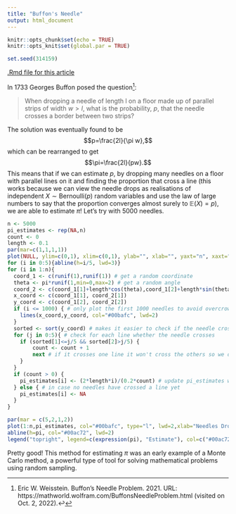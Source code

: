 ---
title: "Buffon's Needle"
output: html_document
---
```{r setup, include=FALSE}
knitr::opts_chunk$set(echo = TRUE)
knitr::opts_knit$set(global.par = TRUE)
```

```{r, echo=FALSE}
set.seed(314159)
```
[.Rmd file for this article](https://regriffiths.github.io/rprojects/bessels-correction.Rmd)

In 1733 Georges Buffon posed the question[^1]: 

> When dropping a needle of length l on a floor made up of parallel strips of width $w>l$, what is the probability, $p$, that the needle crosses a border between two strips?

The solution was eventually found to be $$p=\frac{2l}{\pi w},$$ which can be rearranged to get $$\pi=\frac{2l}{pw}.$$ This means that if we can estimate $p$, by dropping many needles on a floor with parallel lines on it and finding the proportion that cross a line (this works because we can view the needle drops as realisations of independent $X\sim\text{Bernoulli}(p)$ random variables and use the law of large numbers to say that the proportion converges almost surely to $\mathbb{E}(X)=p$), we are able to estimate $π$! Let's try with $5000$ needles.

```{r, fig.height=6, fig.width=9}
n <- 5000
pi_estimates <- rep(NA,n)
count <- 0
length <- 0.1
par(mar=c(1,1,1,1))
plot(NULL, ylim=c(0,1), xlim=c(0,1), ylab="", xlab="", yaxt="n", xaxt="n")
for (i in 0:5){abline(h=i/5, lwd=3)}
for (i in 1:n){
  coord_1 <- c(runif(1),runif(1)) # get a random coordinate
  theta <- pi*runif(1,min=0,max=2) # get a random angle
  coord_2 <- c(coord_1[1]+length*cos(theta),coord_1[2]+length*sin(theta)) # use to make a second coordinate
  x_coord <- c(coord_1[1], coord_2[1])
  y_coord <- c(coord_1[2], coord_2[2])
  if (i <= 1000) { # only plot the first 1000 needles to avoid overcrowding the plot
    lines(x_coord,y_coord, col="#00bafc", lwd=2) 
  } 
  sorted <- sort(y_coord) # makes it easier to check if the needle crosses a line
  for (j in 0:5){ # check for each line whether the needle crosses
    if (sorted[1]<=j/5 && sorted[2]>j/5) {
        count <- count + 1
        next # if it crosses one line it won't cross the others so we don't need to check
    }
  }
  if (count > 0) {
    pi_estimates[i] <- (2*length*i)/(0.2*count) # update pi_estimates with current estimate
  } else { # in case no needles have crossed a line yet
    pi_estimates[i] <- NA
  }
}
```

```{r, fig.height=6, fig.width=9}
par(mar = c(5,2,1,2))
plot(1:n,pi_estimates, col="#00bafc", type="l", lwd=2,xlab="Needles Dropped") # plot estimates against number of needles dropped
abline(h=pi, col="#00ac72", lwd=2)
legend("topright", legend=c(expression(pi), "Estimate"), col=c("#00ac72", "#00bafc"),lwd=c(2,2))
```

Pretty good! This method for estimating $\pi$ was an early example of a Monte Carlo method, a powerful type of tool for solving mathematical problems using random sampling.

[^1]: Eric W. Weisstein. Buffon’s Needle Problem. 2021. URL: https://mathworld.wolfram.com/BuffonsNeedleProblem.html (visited on Oct. 2, 2022).↩︎